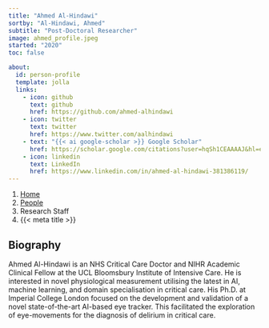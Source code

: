 ```yaml
---
title: "Ahmed Al-Hindawi"
sortby: "Al-Hindawi, Ahmed"
subtitle: "Post-Doctoral Researcher"
image: ahmed_profile.jpeg
started: "2020"
toc: false

about:
  id: person-profile
  template: jolla
  links:
    - icon: github
      text: github
      href: https://github.com/ahmed-alhindawi
    - icon: twitter
      text: twitter
      href: https://www.twitter.com/aalhindawi
    - text: "{{< ai google-scholar >}} Google Scholar"
      href: https://scholar.google.com/citations?user=hqSh1CEAAAAJ&hl=en
    - icon: linkedin
      text: LinkedIn
      href: https://www.linkedin.com/in/ahmed-al-hindawi-381386119/
---
```


```{=html}
<nav aria-label="breadcrumb">
  <ol class="breadcrumb">
    <li class="breadcrumb-item"><a href="../../index.html">Home</a></li>
    <li class="breadcrumb-item"><a href="../../people.html">People</a></li>
    <li class="breadcrumb-item active">Research Staff</li>
    <li class="breadcrumb-item active" aria-current="page">{{< meta title >}}</li>
  </ol>
</nav>
```

:::{#person-profile}
:::

## Biography
Ahmed Al-Hindawi is an NHS Critical Care Doctor and NIHR Academic Clinical Fellow at the UCL Bloomsbury Institute of Intensive Care. He is interested in novel physiological measurement utilising the latest in AI, machine learning, and domain specialisation in critical care. His Ph.D. at Imperial College London focused on the development and validation of a novel state-of-the-art AI-based eye tracker. This facilitated the exploration of eye-movements for the diagnosis of delirium in critical care.
